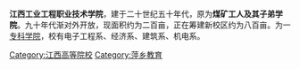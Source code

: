 {{unreferenced|time=2013-05-20T00:47:04+00:00}}
'''江西工业工程职业技术学院'''，建于二十世纪五十年代，原为'''煤矿工人及其子弟学院'''。九十年代渐对外开放，现面积约为二百亩，正在筹建新校区约为八百亩。为一[[专科学院|专科学院]]，校有电子工程系、经济系、建筑系、机电系。

{{江西高等院校}}
[[Category:江西高等院校|Category:江西高等院校]]
[[Category:萍乡教育|Category:萍乡教育]]